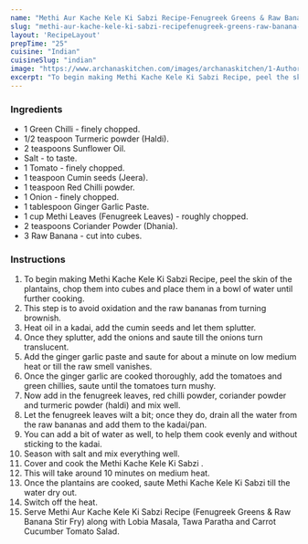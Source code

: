 ---
name: "Methi Aur Kache Kele Ki Sabzi Recipe-Fenugreek Greens & Raw Banana Stir Fry"
slug: "methi-aur-kache-kele-ki-sabzi-recipefenugreek-greens-raw-banana-stir-fry"
layout: 'RecipeLayout'
prepTime: "25"
cuisine: "Indian"
cuisineSlug: "indian"
image: "https://www.archanaskitchen.com/images/archanaskitchen/1-Author/nithya.anantham/Methi_Kache_Kele_Ki_Sabzi_Recipe.jpg"
excerpt: "To begin making Methi Kache Kele Ki Sabzi Recipe, peel the skin of the plantains, chop them into cubes and place them in a bowl of water until further cooking"
---

### Ingredients

- 1 Green Chilli - finely chopped.
- 1/2 teaspoon Turmeric powder (Haldi).
- 2 teaspoons Sunflower Oil.
- Salt - to taste.
- 1 Tomato - finely chopped.
- 1 teaspoon Cumin seeds (Jeera).
- 1 teaspoon Red Chilli powder.
- 1 Onion - finely chopped.
- 1 tablespoon Ginger Garlic Paste.
- 1 cup Methi Leaves (Fenugreek Leaves) - roughly chopped.
- 2 teaspoons Coriander Powder (Dhania).
- 3 Raw Banana - cut into cubes.

### Instructions

1. To begin making Methi Kache Kele Ki Sabzi Recipe, peel the skin of the plantains, chop them into cubes and place them in a bowl of water until further cooking.
1. This step is to avoid oxidation and the raw bananas from turning brownish.
1. Heat oil in a kadai, add the cumin seeds and let them splutter.
1. Once they splutter, add the onions and saute till the onions turn translucent.
1. Add the ginger garlic paste and saute for about a minute on low medium heat or till the raw smell vanishes.
1. Once the ginger garlic are cooked thoroughly, add the tomatoes and green chillies, saute until the tomatoes turn mushy.
1. Now add in the fenugreek leaves, red chilli powder, coriander powder and turmeric powder (haldi) and mix well.
1. Let the fenugreek leaves wilt a bit; once they do, drain all the water from the raw bananas and add them to the kadai/pan.
1. You can add a bit of water as well, to help them cook evenly and without sticking to the kadai.
1. Season with salt and mix everything well.
1. Cover and cook the Methi Kache Kele Ki Sabzi .
1. This will take around 10 minutes on medium heat.
1. Once the plantains are cooked, saute Methi Kache Kele Ki Sabzi till the water dry out.
1. Switch off the heat.
1. Serve Methi Aur Kache Kele Ki Sabzi Recipe (Fenugreek Greens & Raw Banana Stir Fry) along with Lobia Masala, Tawa Paratha and Carrot Cucumber Tomato Salad.
